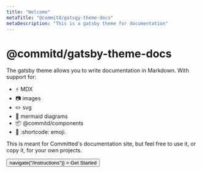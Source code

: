 ```yaml
---
title: "Welcome"
metaTitle: "@commitd/gatsgy-theme-docs"
metaDescription: "This is a gatsby theme for documentation"
---
```



# @commitd/gatsby-theme-docs

The gatsby theme allows you to write documentation in Markdown. With support for:

- :zap: MDX
- :camera: images
- :pencil2: svg
- :tropical_fish: mermaid diagrams
- :package: @commitd/components
- :tada: :shortcode: emoji.

This is meant for Committed's documentation site, but feel free to use it, or copy it, for your own projects.

<Flex justifyContent="center">
  <Button
    my={3}
    size="large"
    color="primary"
    onClick={() => navigate("/instructions")}
  >
    Get Started
  </Button>
</Flex>

